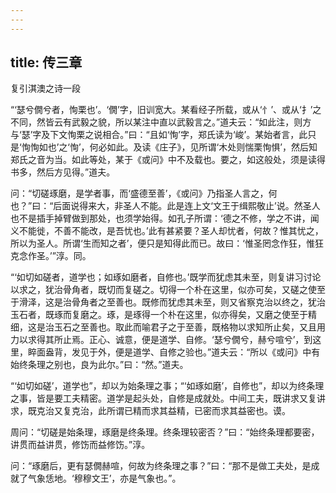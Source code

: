 ```yaml
---
---
---
```

title: 传三章
---




复引淇澳之诗一段





“‘瑟兮僩兮者，恂栗也’。‘僩’字，旧训宽大。某看经子所载，或从‘忄’、或从‘扌’之不同，然皆云有武毅之貌，所以某注中直以武毅言之。”道夫云：“如此注，则方与‘瑟’字及下文恂栗之说相合。”曰：“且如‘恂’字，郑氏读为‘峻’。某始者言，此只是‘恂恂如也’之‘恂’，何必如此。及读《庄子》，见所谓‘木处则惴栗恂惧’，然后知郑氏之音为当。如此等处，某于《或问》中不及载也。要之，如这般处，须是读得书多，然后方见得。”道夫。

问：“切磋琢磨，是学者事，而‘盛德至善’，《或问》乃指圣人言之，何也？”曰：“后面说得来大，非圣人不能。此是连上文‘文王于缉熙敬止’说。然圣人也不是插手掉臂做到那处，也须学始得。如孔子所谓：‘德之不修，学之不讲，闻义不能徙，不善不能改，是吾忧也。’此有甚紧要？圣人却忧者，何故？惟其忧之，所以为圣人。所谓‘生而知之者’，便只是知得此而已。故曰：‘惟圣罔念作狂，惟狂克念作圣。’”淳。同。

“‘如切如磋者，道学也；如琢如磨者，自修也。’既学而犹虑其未至，则复讲习讨论以求之，犹治骨角者，既切而复磋之。切得一个朴在这里，似亦可矣，又磋之使至于滑泽，这是治骨角者之至善也。既修而犹虑其未至，则又省察克治以终之，犹治玉石者，既琢而复磨之。琢，是琢得一个朴在这里，似亦得矣，又磨之使至于精细，这是治玉石之至善也。取此而喻君子之于至善，既格物以求知所止矣，又且用力以求得其所止焉。正心、诚意，便是道学、自修。‘瑟兮僩兮，赫兮喧兮’，到这里，睟面盎背，发见于外，便是道学、自修之验也。”道夫云：“所以《或问》中有始终条理之别也，良为此尔。”曰：“然。”道夫。

“‘如切如磋’，道学也”，却以为始条理之事；“‘如琢如磨’，自修也”，却以为终条理之事，皆是要工夫精密。道学是起头处，自修是成就处。中间工夫，既讲求又复讲求，既克治又复克治，此所谓已精而求其益精，已密而求其益密也。谟。

周问：“切磋是始条理，琢磨是终条理。终条理较密否？”曰：“始终条理都要密，讲贯而益讲贯，修饬而益修饬。”淳。

问：“琢磨后，更有瑟僩赫喧，何故为终条理之事？”曰：“那不是做工夫处，是成就了气象恁地。‘穆穆文王’，亦是气象也。”。
